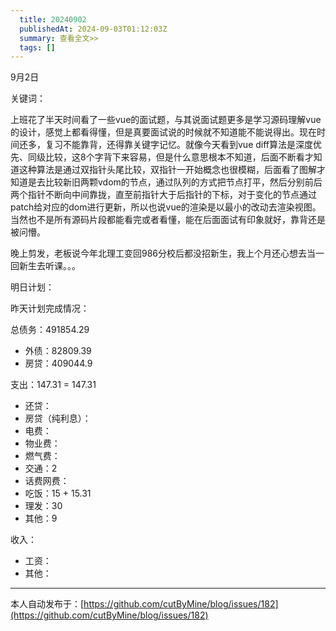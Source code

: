 ```yaml
---
  title: 20240902
  publishedAt: 2024-09-03T01:12:03Z
  summary: 查看全文>>
  tags: []
---
```


9月2日 

关键词：

上班花了半天时间看了一些vue的面试题，与其说面试题更多是学习源码理解vue的设计，感觉上都看得懂，但是真要面试说的时候就不知道能不能说得出。现在时间还多，复习不能靠背，还得靠关键字记忆。就像今天看到vue diff算法是深度优先、同级比较，这8个字背下来容易，但是什么意思根本不知道，后面不断看才知道这种算法是通过双指针头尾比较，双指针一开始概念也很模糊，后面看了图解才知道是去比较新旧两颗vdom的节点，通过队列的方式把节点打平，然后分别前后两个指针不断向中间靠拢，直至前指针大于后指针的下标，对于变化的节点通过patch给对应的dom进行更新，所以也说vue的渲染是以最小的改动去渲染视图。 
当然也不是所有源码片段都能看完或者看懂，能在后面面试有印象就好，靠背还是被问懵。

晚上剪发，老板说今年北理工变回986分校后都没招新生，我上个月还心想去当一回新生去听课。。。

明日计划：

昨天计划完成情况：

总债务：491854.29
- 外债：82809.39
- 房贷：409044.9

支出：147.31 = 147.31
- 还贷：
- 房贷（纯利息）：
- 电费：
- 物业费：
- 燃气费：
- 交通：2
- 话费网费：
- 吃饭：15 + 15.31
- 理发：30
- 其他：9

收入：
- 工资：
- 其他：


---
本人自动发布于：[https://github.com/cutByMine/blog/issues/182](https://github.com/cutByMine/blog/issues/182)
